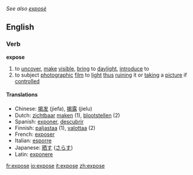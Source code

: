 ''See also [[exposé]]''
==English==
===Verb===
'''expose'''

#to [[uncover]], [[make]] [[visible]], [[bring]] to [[daylight]], [[introduce]] to
#to subject [[photograph]]ic [[film]] to [[light]] [[thus]] [[ruin]]ing it or [[take|taking]] a [[picture]] if [[control]]led

====Translations====
*Chinese: [[揭发]] (jiefa), [[揭露]] (jielu)
*Dutch: [[zichtbaar]] [[maken]] (1), [[blootstellen]] (2)
*Spanish: [[exponer]], [[descubrir]]
*Finnish: [[paljastaa]] (1), [[valottaa]] (2)
*French: [[exposer]]
*Italian: [[esporre]]
*Japanese: [[晒す]] ([[さらす]])
*Latin: [[exponere]]

[[fr:expose]]
[[io:expose]]
[[it:expose]]
[[zh:expose]]